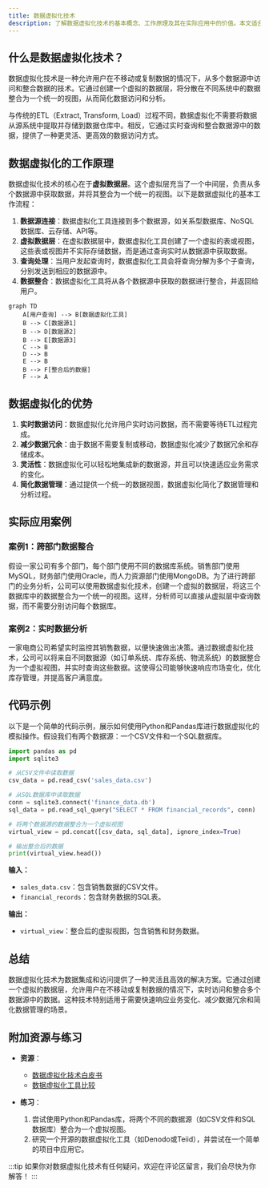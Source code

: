 ```yaml
---
title: 数据虚拟化技术
description: 了解数据虚拟化技术的基本概念、工作原理及其在实际应用中的价值。本文适合初学者，通过清晰的解释和实际案例帮助你掌握这一技术。
---
```


## 什么是数据虚拟化技术？

数据虚拟化技术是一种允许用户在不移动或复制数据的情况下，从多个数据源中访问和整合数据的技术。它通过创建一个虚拟的数据层，将分散在不同系统中的数据整合为一个统一的视图，从而简化数据访问和分析。

与传统的ETL（Extract, Transform, Load）过程不同，数据虚拟化不需要将数据从源系统中提取并存储到数据仓库中。相反，它通过实时查询和整合数据源中的数据，提供了一种更灵活、更高效的数据访问方式。

## 数据虚拟化的工作原理

数据虚拟化技术的核心在于**虚拟数据层**。这个虚拟层充当了一个中间层，负责从多个数据源中获取数据，并将其整合为一个统一的视图。以下是数据虚拟化的基本工作流程：

1. **数据源连接**：数据虚拟化工具连接到多个数据源，如关系型数据库、NoSQL数据库、云存储、API等。
2. **虚拟数据层**：在虚拟数据层中，数据虚拟化工具创建了一个虚拟的表或视图，这些表或视图并不实际存储数据，而是通过查询实时从数据源中获取数据。
3. **查询处理**：当用户发起查询时，数据虚拟化工具会将查询分解为多个子查询，分别发送到相应的数据源中。
4. **数据整合**：数据虚拟化工具将从各个数据源中获取的数据进行整合，并返回给用户。

```mermaid
graph TD
    A[用户查询] --> B[数据虚拟化工具]
    B --> C[数据源1]
    B --> D[数据源2]
    B --> E[数据源3]
    C --> B
    D --> B
    E --> B
    B --> F[整合后的数据]
    F --> A
```

## 数据虚拟化的优势

1. **实时数据访问**：数据虚拟化允许用户实时访问数据，而不需要等待ETL过程完成。
2. **减少数据冗余**：由于数据不需要复制或移动，数据虚拟化减少了数据冗余和存储成本。
3. **灵活性**：数据虚拟化可以轻松地集成新的数据源，并且可以快速适应业务需求的变化。
4. **简化数据管理**：通过提供一个统一的数据视图，数据虚拟化简化了数据管理和分析过程。

## 实际应用案例

### 案例1：跨部门数据整合

假设一家公司有多个部门，每个部门使用不同的数据库系统。销售部门使用MySQL，财务部门使用Oracle，而人力资源部门使用MongoDB。为了进行跨部门的业务分析，公司可以使用数据虚拟化技术，创建一个虚拟的数据层，将这三个数据库中的数据整合为一个统一的视图。这样，分析师可以直接从虚拟层中查询数据，而不需要分别访问每个数据库。

### 案例2：实时数据分析

一家电商公司希望实时监控其销售数据，以便快速做出决策。通过数据虚拟化技术，公司可以将来自不同数据源（如订单系统、库存系统、物流系统）的数据整合为一个虚拟视图，并实时查询这些数据。这使得公司能够快速响应市场变化，优化库存管理，并提高客户满意度。

## 代码示例

以下是一个简单的代码示例，展示如何使用Python和Pandas库进行数据虚拟化的模拟操作。假设我们有两个数据源：一个CSV文件和一个SQL数据库。

```python
import pandas as pd
import sqlite3

# 从CSV文件中读取数据
csv_data = pd.read_csv('sales_data.csv')

# 从SQL数据库中读取数据
conn = sqlite3.connect('finance_data.db')
sql_data = pd.read_sql_query("SELECT * FROM financial_records", conn)

# 将两个数据源的数据整合为一个虚拟视图
virtual_view = pd.concat([csv_data, sql_data], ignore_index=True)

# 输出整合后的数据
print(virtual_view.head())
```

**输入：**
- `sales_data.csv`：包含销售数据的CSV文件。
- `financial_records`：包含财务数据的SQL表。

**输出：**
- `virtual_view`：整合后的虚拟视图，包含销售和财务数据。

## 总结

数据虚拟化技术为数据集成和访问提供了一种灵活且高效的解决方案。它通过创建一个虚拟的数据层，允许用户在不移动或复制数据的情况下，实时访问和整合多个数据源中的数据。这种技术特别适用于需要快速响应业务变化、减少数据冗余和简化数据管理的场景。

## 附加资源与练习

- **资源**：
  - [数据虚拟化技术白皮书](https://example.com/data-virtualization-whitepaper)
  - [数据虚拟化工具比较](https://example.com/data-virtualization-tools)

- **练习**：
  1. 尝试使用Python和Pandas库，将两个不同的数据源（如CSV文件和SQL数据库）整合为一个虚拟视图。
  2. 研究一个开源的数据虚拟化工具（如Denodo或Teiid），并尝试在一个简单的项目中应用它。

:::tip
如果你对数据虚拟化技术有任何疑问，欢迎在评论区留言，我们会尽快为你解答！
:::